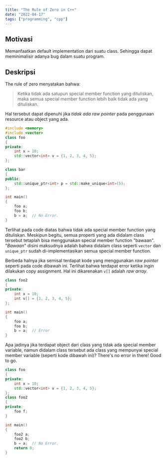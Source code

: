 ```yaml
---
title: "The Rule of Zero in C++"
date: "2022-04-17"
tags: ["programming", "cpp"]
---
```


## Motivasi

Memanfaatkan default implementation dari suatu class. Sehingga dapat meminimalisir adanya bug dalam suatu program.

## Deskripsi

The rule of zero menyatakan bahwa:

> Ketika tidak ada satupun special member function yang dituliskan, maka semua special member function lebih baik tidak ada yang dituliskan.

Hal tersebut dapat dipenuhi jika _tidak ada raw pointer_ pada penggunaan resource atau object yang ada.

```Cpp
#include <memory>
#include <vector>
class foo
{
private:
	int x = 10;
	std::vector<int> v = {1, 2, 3, 4, 5};
};

class bar
{
public:
	std::unique_ptr<int> p = std::make_unique<int>(5);
};

int main()
{
	foo a;
	foo b;
	b = a;	// No Error.
}
```

Terlihat pada code diatas bahwa tidak ada special member function yang dituliskan. Meskipun begitu, semua properti yang ada didalam class tersebut tetaplah bisa menggunakan special member function "bawaan". "_Bawaan_" disini maksudnya adalah bahwa didalam class seperti `vector` dan `unique_ptr` sudah di-implementasikan semua special member function.

Berbeda halnya jika semisal terdapat kode yang menggunakan _raw pointer_ seperti pada code dibawah ini. Terlihat bahwa terdapat error ketika ingin dilakukan copy assignment. Hal ini dikarenakan `v[]` adalah _raw array_.

```Cpp
class foo2
{
private:
	int x = 10;
	int v[] = {1, 2, 3, 4, 5};
};

int main()
{
	foo a;
	foo b;
	b = a;	// Error
}
```

Apa jadinya jika terdapat object dari class yang tidak ada special member variable, namun didalam class tersebut ada class yang mempunyai special member variable (seperti kode dibawah ini)? There's no error in there! Good to go.

```Cpp
class foo
{
private:
	int x = 10;
	std::vector<int> v = {1, 2, 3, 4, 5};
};
class foo2
{
private:
	foo f;
}

int main()
{
	foo2 a;
	foo2 b;
	b = a;	// No Error.
	return 0;
}
```
